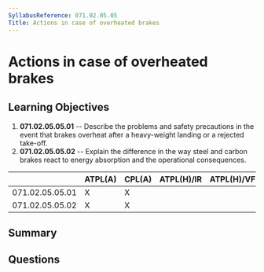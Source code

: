 ```yaml
---
SyllabusReference: 071.02.05.05
Title: Actions in case of overheated brakes
---
```


# Actions in case of overheated brakes

## Learning Objectives

1. **071.02.05.05.01** -- Describe the problems and safety precautions in the
   event that brakes overheat after a heavy-weight landing or a rejected
   take-off.
2. **071.02.05.05.02** -- Explain the difference in the way steel and carbon
   brakes react to energy absorption and the operational consequences.

|                 | ATPL(A) | CPL(A) | ATPL(H)/IR | ATPL(H)/VFR | CPL(H) | IR  | CBIR(A) |
| --------------- | ------- | ------ | ---------- | ----------- | ------ | --- | ------- |
| 071.02.05.05.01 | X       | X      |            |             |        |     |         |
| 071.02.05.05.02 | X       | X      |            |             |        |     |         |

## Summary

## Questions
